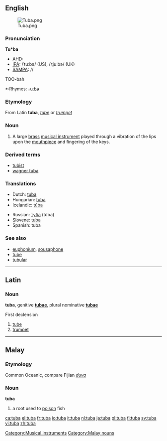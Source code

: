 {{see|túba}}
{{wikipedia}}
==English==
[[Image:Tuba.png|thumb]]

===Pronunciation===
'''Tu*ba'''
*[[AHD]]:
*[[IPA]]: /ˈtuːbə/ (US), /ˈtjuːbə/ (UK)
*[[SAMPA]]: //
TOO-bah
*:Rhymes: [[Rhymes:English:-uːbə|-uːbə]]

===Etymology===
From Latin '''tuba''', ''[[tube]]'' or ''[[trumpet]]''

===Noun===
{{en-noun}}

# A large [[brass]] [[musical instrument]] played through a vibration of the lips upon the [[mouthpiece]] and fingering of the keys.

===Derived terms===
*[[tubist]]
*[[wagner tuba]]

{{rfc-level|Translations at L3+}}

===Translations===
{{top}}
*Dutch: [[#Dutch|tuba]] {{m}}
*Hungarian: [[#Hungarian|tuba]]
*Icelandic: [[túba]] {{f}}
{{mid}}
*Russian: [[туба]] (túba) {{f}}
*Slovene: [[tuba]] {{f}}
*Spanish: tuba {{f}}
{{bottom}}

===See also===
* [[euphonium]], [[sousaphone]]
* [[tube]]
* [[tubular]]

----

==Latin==

===Noun===
'''tuba''', genitive '''[[tubae]]''', plural nominative '''[[tubae]]'''

First declension

# [[tube]]
# [[trumpet]]

----

==Malay==

===Etymology===
Common Oceanic, compare Fijian ''[[duva]]''

===Noun===
'''tuba'''

# a root used to [[poison]] fish

[[Category:Musical instruments]]
[[Category:Malay nouns]]

[[ca:tuba]]
[[el:tuba]]
[[fr:tuba]]
[[io:tuba]]
[[it:tuba]]
[[nl:tuba]]
[[ja:tuba]]
[[pl:tuba]]
[[fi:tuba]]
[[sv:tuba]]
[[vi:tuba]]
[[zh:tuba]]